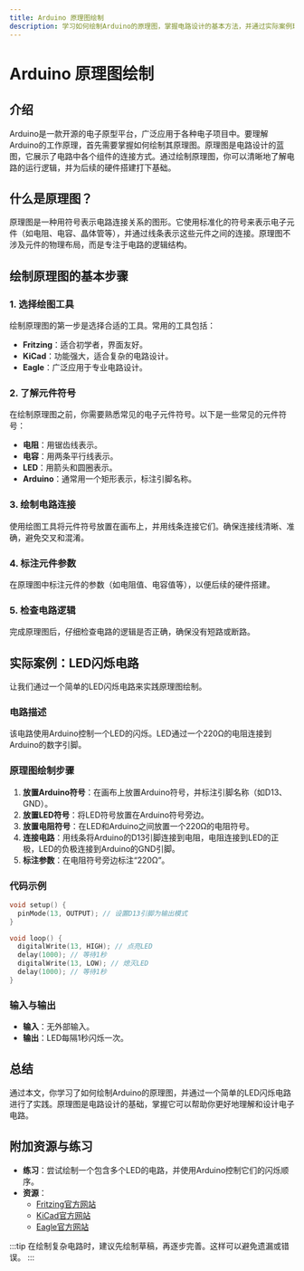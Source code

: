 ```yaml
---
title: Arduino 原理图绘制
description: 学习如何绘制Arduino的原理图，掌握电路设计的基本方法，并通过实际案例理解其应用场景。
---
```


# Arduino 原理图绘制

## 介绍

Arduino是一款开源的电子原型平台，广泛应用于各种电子项目中。要理解Arduino的工作原理，首先需要掌握如何绘制其原理图。原理图是电路设计的蓝图，它展示了电路中各个组件的连接方式。通过绘制原理图，你可以清晰地了解电路的运行逻辑，并为后续的硬件搭建打下基础。

## 什么是原理图？

原理图是一种用符号表示电路连接关系的图形。它使用标准化的符号来表示电子元件（如电阻、电容、晶体管等），并通过线条表示这些元件之间的连接。原理图不涉及元件的物理布局，而是专注于电路的逻辑结构。

## 绘制原理图的基本步骤

### 1. 选择绘图工具
绘制原理图的第一步是选择合适的工具。常用的工具包括：
- **Fritzing**：适合初学者，界面友好。
- **KiCad**：功能强大，适合复杂的电路设计。
- **Eagle**：广泛应用于专业电路设计。

### 2. 了解元件符号
在绘制原理图之前，你需要熟悉常见的电子元件符号。以下是一些常见的元件符号：
- **电阻**：用锯齿线表示。
- **电容**：用两条平行线表示。
- **LED**：用箭头和圆圈表示。
- **Arduino**：通常用一个矩形表示，标注引脚名称。

### 3. 绘制电路连接
使用绘图工具将元件符号放置在画布上，并用线条连接它们。确保连接线清晰、准确，避免交叉和混淆。

### 4. 标注元件参数
在原理图中标注元件的参数（如电阻值、电容值等），以便后续的硬件搭建。

### 5. 检查电路逻辑
完成原理图后，仔细检查电路的逻辑是否正确，确保没有短路或断路。

## 实际案例：LED闪烁电路

让我们通过一个简单的LED闪烁电路来实践原理图绘制。

### 电路描述
该电路使用Arduino控制一个LED的闪烁。LED通过一个220Ω的电阻连接到Arduino的数字引脚。

### 原理图绘制步骤

1. **放置Arduino符号**：在画布上放置Arduino符号，并标注引脚名称（如D13、GND）。
2. **放置LED符号**：将LED符号放置在Arduino符号旁边。
3. **放置电阻符号**：在LED和Arduino之间放置一个220Ω的电阻符号。
4. **连接电路**：用线条将Arduino的D13引脚连接到电阻，电阻连接到LED的正极，LED的负极连接到Arduino的GND引脚。
5. **标注参数**：在电阻符号旁边标注“220Ω”。

### 代码示例

```cpp
void setup() {
  pinMode(13, OUTPUT); // 设置D13引脚为输出模式
}

void loop() {
  digitalWrite(13, HIGH); // 点亮LED
  delay(1000); // 等待1秒
  digitalWrite(13, LOW); // 熄灭LED
  delay(1000); // 等待1秒
}
```

### 输入与输出
- **输入**：无外部输入。
- **输出**：LED每隔1秒闪烁一次。

## 总结

通过本文，你学习了如何绘制Arduino的原理图，并通过一个简单的LED闪烁电路进行了实践。原理图是电路设计的基础，掌握它可以帮助你更好地理解和设计电子电路。

## 附加资源与练习

- **练习**：尝试绘制一个包含多个LED的电路，并使用Arduino控制它们的闪烁顺序。
- **资源**：
  - [Fritzing官方网站](https://fritzing.org/)
  - [KiCad官方网站](https://www.kicad.org/)
  - [Eagle官方网站](https://www.autodesk.com/products/eagle/overview)

:::tip
在绘制复杂电路时，建议先绘制草稿，再逐步完善。这样可以避免遗漏或错误。
:::